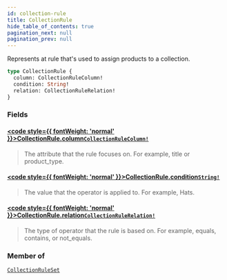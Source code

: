 ```yaml
---
id: collection-rule
title: CollectionRule
hide_table_of_contents: true
pagination_next: null
pagination_prev: null
---
```








Represents at rule that's used to assign products to a collection.

```graphql
type CollectionRule {
  column: CollectionRuleColumn!
  condition: String!
  relation: CollectionRuleRelation!
}
```


### Fields

#### [<code style={{ fontWeight: 'normal' }}>CollectionRule.<b>column</b></code>](#)<Bullet />[`CollectionRuleColumn!`](/enums/collection-rule-column) <Badge class="secondary" text="non-null"/> <Badge class="secondary" text="enum"/>
> The attribute that the rule focuses on. For example, title or product_type.
> 

#### [<code style={{ fontWeight: 'normal' }}>CollectionRule.<b>condition</b></code>](#)<Bullet />[`String!`](/scalars/string) <Badge class="secondary" text="non-null"/> <Badge class="secondary" text="scalar"/>
> The value that the operator is applied to. For example, Hats.
> 

#### [<code style={{ fontWeight: 'normal' }}>CollectionRule.<b>relation</b></code>](#)<Bullet />[`CollectionRuleRelation!`](/enums/collection-rule-relation) <Badge class="secondary" text="non-null"/> <Badge class="secondary" text="enum"/>
> The type of operator that the rule is based on. For example, equals, contains, or not_equals.
> 



### Member of

[`CollectionRuleSet`](/objects/collection-rule-set)  <Badge class="secondary" text="object"/>



